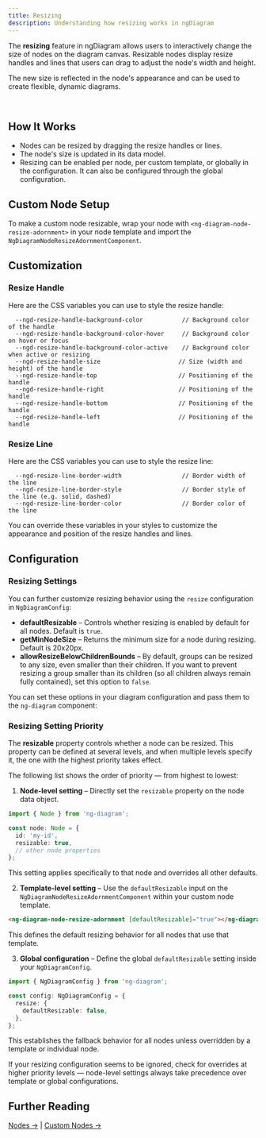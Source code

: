 ```yaml
---
title: Resizing
description: Understanding how resizing works in ngDiagram
---
```



The **resizing** feature in ngDiagram allows users to interactively change the size of nodes on the diagram canvas.
Resizable nodes display resize handles and lines that users can drag to adjust the node's width and height.

The new size is reflected in the node's appearance and can be used to create flexible, dynamic diagrams.

<br />

<Configuration />

## How It Works

- Nodes can be resized by dragging the resize handles or lines.
- The node's size is updated in its data model.
- Resizing can be enabled per node, per custom template, or globally in the configuration. It can also be configured through the global configuration.

## Custom Node Setup

To make a custom node resizable, wrap your node with `<ng-diagram-node-resize-adornment>` in your node template and import the `NgDiagramNodeResizeAdornmentComponent`.

<CodeSnippet relativePath="nodes/resizing/node/node.component.ts" />

## Customization

### Resize Handle

Here are the CSS variables you can use to style the resize handle:

```
  --ngd-resize-handle-background-color           // Background color of the handle
  --ngd-resize-handle-background-color-hover     // Background color on hover or focus
  --ngd-resize-handle-background-color-active    // Background color when active or resizing
  --ngd-resize-handle-size                      // Size (width and height) of the handle
  --ngd-resize-handle-top                       // Positioning of the handle
  --ngd-resize-handle-right                     // Positioning of the handle
  --ngd-resize-handle-bottom                    // Positioning of the handle
  --ngd-resize-handle-left                      // Positioning of the handle
```

### Resize Line

Here are the CSS variables you can use to style the resize line:

```
  --ngd-resize-line-border-width                 // Border width of the line
  --ngd-resize-line-border-style                 // Border style of the line (e.g. solid, dashed)
  --ngd-resize-line-border-color                 // Border color of the line
```

You can override these variables in your styles to customize the appearance and position of the resize handles and lines.

## Configuration

### Resizing Settings

You can further customize resizing behavior using the `resize` configuration in `NgDiagramConfig`:

- **defaultResizable** – Controls whether resizing is enabled by default for all nodes. Default is `true`.
- **getMinNodeSize** – Returns the minimum size for a node during resizing. Default is 20x20px.
- **allowResizeBelowChildrenBounds** – By default, groups can be resized to any size, even smaller than their children. If you want to prevent resizing a group smaller than its children (so all children always remain fully contained), set this option to `false`.

You can set these options in your diagram configuration and pass them to the `ng-diagram` component:

<CodeSnippet relativePath="nodes/resizing/diagram.component.ts" sectionId="config" />

### Resizing Setting Priority

The **resizable** property controls whether a node can be resized.
This property can be defined at several levels, and when multiple levels specify it, the one with the highest priority takes effect.

The following list shows the order of priority — from highest to lowest:

1. **Node-level setting** – Directly set the `resizable` property on the node data object.

```typescript
import { Node } from 'ng-diagram';

const node: Node = {
  id: 'my-id',
  resizable: true,
  // other node properties
};
```

This setting applies specifically to that node and overrides all other defaults.

2. **Template-level setting** – Use the `defaultResizable` input on the `NgDiagramNodeResizeAdornmentComponent` within your custom node template.

```html
<ng-diagram-node-resize-adornment [defaultResizable]="true"></ng-diagram-node-resize-adornment>
```

This defines the default resizing behavior for all nodes that use that template.

3. **Global configuration** – Define the global `defaultResizable` setting inside your `NgDiagramConfig`.

```typescript
import { NgDiagramConfig } from 'ng-diagram';

const config: NgDiagramConfig = {
  resize: {
    defaultResizable: false,
  },
};
```

This establishes the fallback behavior for all nodes unless overridden by a template or individual node.

<Aside type="tip">
  If your resizing configuration seems to be ignored, check for overrides at higher priority levels — node-level
  settings always take precedence over template or global configurations.
</Aside>

## Further Reading

[Nodes →](/docs/guides/nodes/nodes) | [Custom Nodes →](/docs/guides/nodes/custom-nodes)
